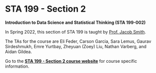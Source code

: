 # STA 199 - Section 2 {#sta199-2 .unnumbered}

**Introduction to Data Science and Statistical Thinking (STA 199-002)**

In Spring 2022, this section of STA 199 is taught by [Prof. Jacob Smith](https://scholars.duke.edu/person/jacob.f.smith).

The TAs for the course are Eli Feder, Carson Garcia, Sara Lemus, Gaurav Sirdeshmukh, Emre Yurtbay, Zheyuan (Zoey) Liu, Nathan Varberg, and Aidan Gildea.

Go to the [**STA 199 - Section 2 course website**](https://sta199-spring2022.netlify.app/) for course specific information.
